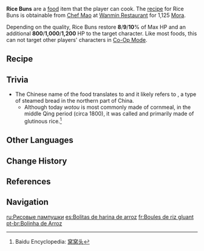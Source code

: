 {{Food Infobox
|id              = 108198
|name            = Rice Buns
|description     = 
|desc_suspicious = Soft and fluffy staple food. The dough has not been proofed properly and the did not swell up evenly during the steaming process. The resultant coarse, hard mouthfeel leaves much to be desired.
|desc_basic      = Soft and fluffy food. The rice and horsetail have been ground into flour and kneaded into dough before being put in a steaming basket. It can be eaten as-is or with vegetable stuffing. Portable and filling, it is a very popular dish in the Liyue region.
|desc_delicious  = Soft and fluffy staple food. The unique sweetness of whole grains passes between your teeth and lips as you chew. The nondescript ingredients have been transformed into something truly heartwarming by your labors. This is the happiness of the common folk and tastes best after some good, honest work.
|type            = Recovery Dishes
|effectType      = Healing
|effect          = Restores (var1)% of Max HP and an additional (var2) HP to the selected character.
|eff_suspicious1 = 8
|eff_suspicious2 = 800
|eff_basic1      = 9
|eff_basic2      = 1,000
|eff_delicious1  = 10
|eff_delicious2  = 1,200
|rarity          = 1
|variant         = 
|region          = Liyue
|recipe          = Sold at [[Wanmin Restaurant]]
}}
'''Rice Buns''' are a [[food]] item that the player can cook. The [[recipe]] for Rice Buns is obtainable from [[Chef Mao]] at [[Wanmin Restaurant]] for 1,125 [[Mora]].

Depending on the quality, Rice Buns restore '''8'''/'''9'''/'''10'''% of Max HP and an additional '''800'''/'''1,000'''/'''1,200''' HP to the target character. Like most foods, this can not target other players' characters in [[Co-Op Mode]].

==Recipe==
{{Recipe
|type = Cooking
|Rice = 1
|Horsetail = 1
|sort = Rice,Horsetail
}}

==Trivia==
*The Chinese name of the food translates to {{Lang|Rice Wowo|zh=米窝窝|zh_rm=Mǐwōwō}} and it likely refers to {{Lang|''{{w|wotou}}''|zh=窝头|zh_rm=wōtóu|zh_tl=nest-thing}}, a type of steamed bread in the northern part of China.
**Although today ''wotou'' is most commonly made of cornmeal, in the middle Qing period (circa 1800), it was called {{Lang|''wowo''|zh=窝窝|zh_rm=wōwō}} and primarily made of glutinous rice.<ref>Baidu Encyclopedia: [https://baike.baidu.com/item/%E7%AA%9D%E7%AA%9D%E5%A4%B4 窝窝头]</ref>

==Other Languages==
{{Other Languages
|en      = Rice Buns
|zhs     = 米窝窝
|zhs_rm  = Mǐ Wōwō
|zht     = 米窩窩
|zht_rm  = Mǐ Wōwō
|zh_tl   = Rice Steamed Buns
|ja      = 米まんじゅう
|ja_rm   = Kome Manjuu
|ja_tl   = Rice Manju
|ko      = 쌀 찐빵
|ko_rm   = Ssal Jjinppang
|ko_tl   = Rice Steamed Buns
|es      = Bolitas de harina de arroz
|es_tl   = Small Rice Flour Balls
|fr      = Boules de riz gluant
|fr_tl   = Sticky Rice Balls
|ru      = Рисовые пампушки
|ru_tl   = Rice Crumpets
|ru_note = "Pampushki" is the Ukrainian name for small round crumpets made of yeast dough.
|th      = Rice Bun
|vi      = Bánh Gạo
|vi_tl   = Rice Cake
|de      = Klebreisbällchen
|de_tl   = Glutinous Rice Buns
|id      = Rice Bun
|pt      = Bolinha de Arroz
|pt_tl   = Small Rice Ball
}}

==Change History==
{{Change History|1.6}}

==References==
{{Reflist}}

==Navigation==
{{Food Navbox}}

[[ru:Рисовые пампушки]]
[[es:Bolitas de harina de arroz]]
[[fr:Boules de riz gluant]]
[[pt-br:Bolinha de Arroz]]